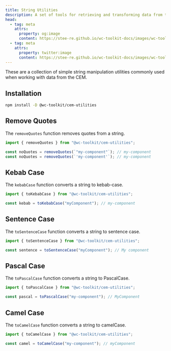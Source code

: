 ```yaml
---
title: String Utilities
description: A set of tools for retrieving and transforming data from the Custom Elements Manifest
head:
  - tag: meta
    attrs:
      property: og:image
      content: https://stee-re.github.io/wc-toolkit-docs/images/wc-toolkit_json.png
  - tag: meta
    attrs:
      property: twitter:image
      content: https://stee-re.github.io/wc-toolkit-docs/images/wc-toolkit_json.png
---
```


These are a collection of simple string manipulation utilities commonly used when working with data from the CEM.

## Installation

```bash
npm install -D @wc-toolkit/cem-utilities
```

## Remove Quotes

The `removeQuotes` function removes quotes from a string.

```ts
import { removeQuotes } from "@wc-toolkit/cem-utilities";

const noQuotes = removeQuotes(`"my-component"`); // my-component
const noQuotes = removeQuotes(`'my-component'`); // my-component
```

## Kebab Case

The `kebabCase` function converts a string to kebab-case.

```ts
import { toKebabCase } from "@wc-toolkit/cem-utilities";

const kebab = toKebabCase("myComponent"); // my-component
```

## Sentence Case

The `toSentenceCase` function converts a string to sentence case.

```ts
import { toSentenceCase } from "@wc-toolkit/cem-utilities";

const sentence = toSentenceCase("myComponent"); // My component
```

## Pascal Case

The `toPascalCase` function converts a string to PascalCase.

```ts
import { toPascalCase } from "@wc-toolkit/cem-utilities";

const pascal = toPascalCase("my-component"); // MyComponent
```

## Camel Case

The `toCamelCase` function converts a string to camelCase.

```ts
import { toCamelCase } from "@wc-toolkit/cem-utilities";

const camel = toCamelCase("my-component"); // myComponent
```

